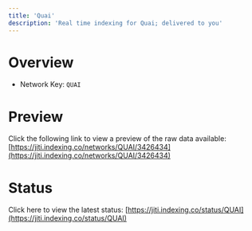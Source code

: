 ```yaml
---
title: 'Quai'
description: 'Real time indexing for Quai; delivered to you'
---
```


# Overview
- Network Key: `QUAI`

# Preview
Click the following link to view a preview of the raw data available: [https://jiti.indexing.co/networks/QUAI/3426434](https://jiti.indexing.co/networks/QUAI/3426434)

# Status
Click here to view the latest status: [https://jiti.indexing.co/status/QUAI](https://jiti.indexing.co/status/QUAI)
